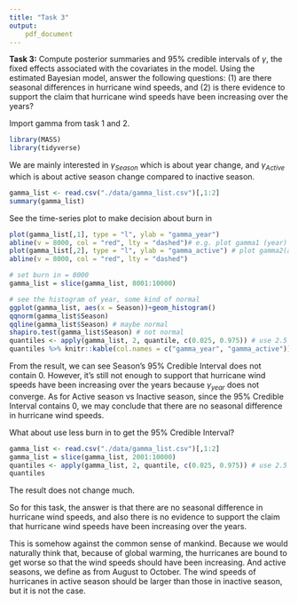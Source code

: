 ```yaml
---
title: "Task 3"
output: 
    pdf_document
---
```



**Task 3:** Compute posterior summaries and 95% credible intervals of $\gamma$, the fixed effects associated with the covariates in the model. Using the estimated Bayesian model, answer the following questions: (1) are there seasonal differences in hurricane wind speeds, and (2) is there evidence to support the claim that hurricane wind speeds have been increasing over the years?

Import gamma from task 1 and 2.
```r
library(MASS)
library(tidyverse)
```

We are mainly interested in $\gamma_{Season}$ which is about year change, and $\gamma_{Active}$ which is about active season change compared to inactive season.
```r
gamma_list <- read.csv("./data/gamma_list.csv")[,1:2] 
summary(gamma_list)
```

See the time-series plot to make decision about burn in
```r
plot(gamma_list[,1], type = "l", ylab = "gamma_year")
abline(v = 8000, col = "red", lty = "dashed")# e.g. plot gamma1 (year)              seems not converge, just take the last stable part 8001-9000
plot(gamma_list[,2], type = "l", ylab = "gamma_active") # plot gamma2(active season)           seems converge, keep the number of burn in same as year
abline(v = 8000, col = "red", lty = "dashed")
```

```r
# set burn in = 8000
gamma_list = slice(gamma_list, 8001:10000)
```

```r
# see the histogram of year, some kind of normal
ggplot(gamma_list, aes(x = Season))+geom_histogram()
qqnorm(gamma_list$Season)
qqline(gamma_list$Season) # maybe normal
shapiro.test(gamma_list$Season) # not normal
quantiles <- apply(gamma_list, 2, quantile, c(0.025, 0.975)) # use 2.5 and 97.5 quantile to get 95% credible interval
quantiles %>% knitr::kable(col.names = c("gamma_year", "gamma_active"))
```

From the result, we can see Season's 95% Credible Interval does not contain 0. However, it's still not enough to support that hurricane wind speeds have been increasing over the years because $\gamma_{year}$ does not converge. As for Active season vs Inactive season, since the 95% Credible Interval contains 0, we may conclude that there are no seasonal difference in hurricane wind speeds.

What about use less burn in to get the 95% Credible Interval?
```r
gamma_list <- read.csv("./data/gamma_list.csv")[,1:2] 
gamma_list = slice(gamma_list, 2001:10000)
quantiles <- apply(gamma_list, 2, quantile, c(0.025, 0.975)) # use 2.5 and 97.5 quantile to get 95% credible interval
quantiles
```

The result does not change much.

So for this task, the answer is that there are no seasonal difference in hurricane wind speeds, and also there is no evidence to support the claim that hurricane wind speeds have been increasing over the years.

This is somehow against the common sense of mankind. Because we would naturally think that, because of global warming, the hurricanes are bound to get worse so that the wind speeds should have been increasing. And active seasons, we define as from August to October. The wind speeds of hurricanes in active season should be larger than those in inactive season, but it is not the case.